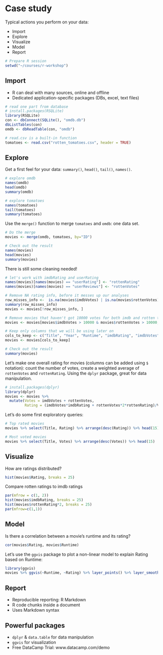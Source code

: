 # Case study

Typical actions you perform on your data:

- Import
- Explore
- Visualize
- Model
- Report

```r
# Prepare R session
setwd("~/courses/r-workshop")
```

## Import

- R can deal with many sources, online and offline
- Dedicated application-specific packages (DBs, excel, text files)

```r
# read one part from database
# install.packages(RSQLite)
library(RSQLite)
con <- dbConnect(SQLite(), "omdb.db")
dbListTables(con)
omdb <- dbReadTable(con, "omdb")

# read.csv is a built-in function
tomatoes <- read.csv("rotten_tomatoes.csv", header = TRUE)
```

## Explore

Get a first feel for your data: `summary()`, `head()`, `tail()`, `names()`.

```r
# explore omdb
names(omdb)
head(omdb)
summary(omdb)

# explore tomatoes
names(tomatoes)
tail(tomatoes)
summary(tomatoes)
```

Use the `merge()` function to merge `tomatoes` and `omdb`: one data set.

```r
# Do the merge
movies <- merge(omdb, tomatoes, by="ID")

# Check out the result
names(movies)
head(movies)
summary(movies)
```

There is still some cleaning needed!

```r
# let's work with imdbRating and userRating
names(movies)[names(movies) == "userRating"] <- "rottenRating"
names(movies)[names(movies) == "userReviews"] <- "rottenVotes"

# Remove NA rating info, before it messes up our analyses
row_misses_info <-  is.na(movies$imdbVotes) | is.na(movies$rottenVotes) | is.na(movies$imdbRating) | is.na(movies$rottenRating)
summary(row_misses_info)
movies <- movies[!row_misses_info, ]

# Remove movies that haven't got 10000 votes for both imdb and rotten tomatoes
movies <- movies[movies$imdbVotes > 10000 & movies$rottenVotes > 10000, ]

# Keep only columns that we will be using later on
cols_to_keep <- c("Title", "Year", "Runtime", "imdbRating", "imdbVotes", "rottenRating", "rottenVotes")
movies <- movies[cols_to_keep]

# Check out the result
summary(movies)
```

Let's make one overall rating for movies (columns can be added using `$` notation): count the number of votes, create a weighted average of `rottenVotes` and `rottenRating`. Using the `dplyr` package, great for data manipulation.

```r
# install.packages(dplyr)
library(dplyr)
movies <- movies %>% 
  mutate(Votes = imdbVotes + rottenVotes, 
         Rating = (imdbVotes*imdbRating + rottenVotes*2*rottenRating)/Votes)
```

Let's do some first exploratory queries:

```r
# Top rated movies
movies %>% select(Title, Rating) %>% arrange(desc(Rating)) %>% head(15)

# Most voted movies
movies %>% select(Title, Votes) %>% arrange(desc(Votes)) %>% head(15)
```

## Visualize

How are ratings distributed?

```r
hist(movies$Rating, breaks = 25)
```

Compare rotten ratings to imdb ratings

```r
par(mfrow = c(1, 2))
hist(movies$imdbRating, breaks = 25)
hist(movies$rottenRating*2, breaks = 25)
par(mfrow=c(1,1))
```

## Model

Is there a correlation between a movie's runtime and its rating?

```r
cor(movies$Rating, movies$Runtime)
```

Let's use the `ggvis` package to plot a non-linear model to explain Rating based on Runtime:

```r
library(ggvis)
movies %>% ggvis(~Runtime, ~Rating) %>% layer_points() %>% layer_smooths(se = TRUE)
```

## Report

- Reproducible reporting: R Markdown
- R code chunks inside a document
- Uses Markdown syntax

## Powerful packages

- `dplyr` & `data.table` for data manipulation
- `ggvis` for visualization
- Free DataCamp Trial: www.datacamp.com/demo
